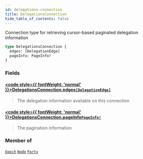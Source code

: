 ```yaml
---
id: delegations-connection
title: DelegationsConnection
hide_table_of_contents: false
---
```








Connection type for retrieving cursor-based paginated delegation information

```graphql
type DelegationsConnection {
  edges: [DelegationEdge]
  pageInfo: PageInfo!
}
```


### Fields

#### [<code style={{ fontWeight: 'normal' }}>DelegationsConnection.<b>edges</b></code>](#)<Bullet />[`[DelegationEdge]`](/docs/testnet/graphql/objects/delegation-edge) <Badge class="secondary" text="list"/> <Badge class="secondary" text="object"/>
> The delegation information available on this connection
> 

#### [<code style={{ fontWeight: 'normal' }}>DelegationsConnection.<b>pageInfo</b></code>](#)<Bullet />[`PageInfo!`](/docs/testnet/graphql/objects/page-info) <Badge class="secondary" text="non-null"/> <Badge class="secondary" text="object"/>
> The pagination information
> 



### Member of

[`Epoch`](/docs/testnet/graphql/objects/epoch)  <Badge class="secondary" text="object"/><Bullet />[`Node`](/docs/testnet/graphql/objects/node)  <Badge class="secondary" text="object"/><Bullet />[`Party`](/docs/testnet/graphql/objects/party)  <Badge class="secondary" text="object"/>



